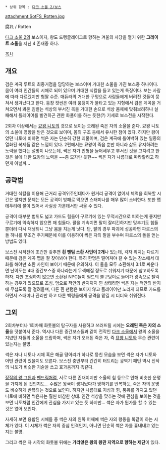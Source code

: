  * 상위 항목 : [[다크 소울 2/보스]]

attachment:SotFS_Rotten.jpg

腐れ / Rotten

[[다크 소울 2]]의 보스이자, 왕도 드랭글레이그로 향하는 겨울의 사당을 열기 위한 '''그레이트 소울'''을 지닌 4 존재중 하나.

[[목차]]

== 개요 ==
검은 계곡 루트의 최종거점을 담당하는 보스이며 거대한 소울을 가진 보스중 하나이다. 몸이 여러 인간들의 시체로 되어 있으며 거대한 식칼을 들고 있는게 특징이다. 보는 사람에 따라 다르겠지만 혐짤 수준. 매듀라의 거대한 구멍으로 사람들에게 버려진 것들이 뭉쳐서 생겨났다고 한다. 등장 컷씬은 여러 웅덩이가 불타고 있는 지형에서 검은 계곡을 거쳐오면서 봐온 침뱉는 석상의 부서진 목을 거대한 손으로 석상 몸체에 맞춰보려하나 실패해서 플레이어를 발견하곤 괜한 화풀이를 하는 듯한(?) 기세로 보스전을 시작한다. 

2회차 이상에서는 [[묘왕 니토]]의 것으로 보이는 오래된 죽은 자의 소울을 준다. 묘왕 니토의 소울에 영향을 받은 것으로 보이며, 몸의 구조 등에서 유사한 점이 있다. 하지만 왕이었던 니토에 비하면 썩은 자는 단순히 강한 괴물이며, 검은 계곡에 틀여박혀 있는 일종의 열화된 복제품 같은 느낌이 있다. 2편에서는 묘왕이 죽음 뿐만 아니라 삶도 유지하려는 노력을 했다는 설명이 나오는데, 썩은 자가 인형을 늘어세우고 부서진 것을 고치려고 한 것은 삶에 대한 묘왕의 노력을 ~~좀 모자란 듯한~~ 썩은 자가 나름대로 따라할려고 하던게 아닐까...

== 공략법 ==
거대한 식칼을 이용해 근거리 공격위주인데다가 원거리 공격이 없어서 체력을 회복할 시간은 많지만 문제는 모든 공격이 방패로 막으면 스태미나를 매우 많이 소비한다. 또한 맵 테두리에 불이 있어서 사실상 가운데서만 싸울 수 있다. 

공격이 대부분 범위도 넓고 가드도 힘들어 구르기에 있는 무적시간으로 피하는게 좋지만 구르기에 익숙하지 않으면 꽤 힘들다. 팔을 계속치면 팔이 잘리긴하지만 맞추기도 힘들뿐더러 다시 재생되니 그냥 몸을 치는게 낫다. 단, 팔의 경우 파괴에 성공하면 파로스의 돌 하나를 무조건 주기때문에 이를 이용하여 썩은 자의 팔을 부수며 파로스의 돌을 얻는 방법도 있다.

보스전 시작전에 조건만 갖추면 '''흰 팬텀 소환 사인이 2개'''나 있는데, 각자 위치는 다르기때문에 검은 계곡 맵을 잘 찾아봐야 한다. 특히 한명은 떨어져야 갈 수 있는 장소에서 대화를 해야만 소환 사인이 보이기 때문에 유의하자. 이 둘을 모두 소환해서 3:1로 싸운다면 난이도는 4대 중간보스중 하나라는게 무색해질 정도로 쉬워지기 때문에 참고하도록 하자. 
다만 조심하지 않으면 소환된 NPC들이 필드의 불구덩이로 들어가 광속으로 탈락하는 경우가 있으므로 조심. 덤으로 적안의 반지까지 낀 상태라면 썩은 자는 적안의 반지에 무섭도록 잘 걸려들며, 다른 흰 팬텀은 보이지 않고 플레이어만 노리게 되므로 가드를 하면서 스태미나 관리만 하고 다른 백령들에게 공격을 맡길 시 더더욱 쉬워진다. 

== 그외 ==
2회차부터나 1회차때 화톳불의 탐구자를 사용하고 쓰러뜨릴 시에는 '''오래된 죽은 자의 소울'''을 덧붙여서 준다. 역시나 다른 중간보스들과 같이 전작인 [[다크 소울]]에서 왕의 소울을 지녔던 자들의 소울을 드랍하며, 썩은 자가 오래된 죽은 자, 즉 [[묘왕 니토]]와 무슨 관련이 있는지는 불명. 

썩은 자나 니토나 시체 혹은 해골 덩어리가 하나로 뭉친 모습을 보면 썩은 자가 니토와 어떤 관련이 있을지도 모른다. 보스전 충반부터 간간히 터트리는 광역기 패턴 역시 전작의 니토가 비슷한 기술을 쓰고 효과음까지 똑같다. 

[[장작의 왕 그윈]]과 [[벤드릭]]처럼, 서로 다른 존재이지만 소울의 힘 등으로 인해 비슷한 운명을 가지게 된 것인지도... 수많은 왕국이 생겨났다가 망하기를 반복하듯, 죽은 자의 운명도 비슷하게 반복되는 것으로 보인다. 하지만 나름대로 지성과 힘, 품위를 가지고 있던 니토에 비하면 썩은자는 훨씬 비참한 상태. 인간 석상을 맞추는 것에 관심을 보이는 것을 보면 니토처럼 인간에게 관심을 가지고 있는 듯 하지만... 썩은 자가 뭔가를 할 수 있는 것은 없어 보인다. 

자세히 보면 융합된 시체들 중 썩은 자의 왼쪽 어깨에 썩은 자의 행동을 똑같이 하는 시체가 있다. 이 시체가 썩은 자의 중심 인격인지, 아니면 단순히 썩은 자를 흉내내고 있는지는 불명.

그리고 썩은 자 시작의 화톳불 뒤에는 '''가라앉은 왕의 왕관 지역으로 향하는 제단'''이 있다.

